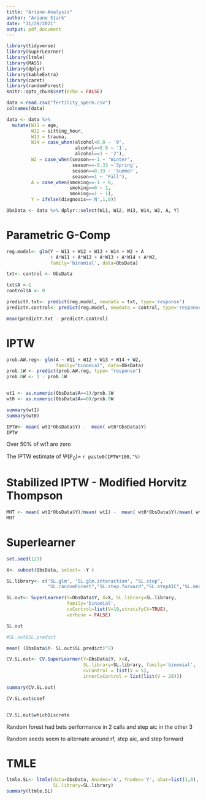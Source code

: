 ```yaml
---
title: "Ariane-Analysis"
author: "Ariane Stark"
date: "11/29/2021"
output: pdf_document
---
```


```r
library(tidyverse)
library(SuperLearner)
library(ltmle)
library(MASS)
library(dplyr)
library(kableExtra)
library(caret)
library(randomForest)
knitr::opts_chunk$set(echo = FALSE)
```


```r
data <-read.csv("fertility_sperm.csv")
colnames(data)

data <- data %>% 
  mutate(W11 = age,
         W12 = sitting_hour,
         W13 = trauma,
         W14 = case_when(alcohol<0.8 ~ '0',
                         alcohol==0.8 ~ '1',
                         alcohol==1 ~ '2'),
         W2 = case_when(season==-1 ~ 'Winter',
                        season==-0.33 ~'Spring',
                        season==0.33 ~ 'Summer',
                        season==1 ~ 'Fall'),
         A = case_when(smoking==-1 ~ 0,
                       smoking==0 ~ 1,
                       smoking==1 ~ 1),
         Y = ifelse(diagnosis=='N',1,0))

ObsData <- data %>% dplyr::select(W11, W12, W13, W14, W2, A, Y)

```


# Parametric G-Comp

```r

reg.model<- glm(Y ~ W11 + W12 + W13 + W14 + W2 + A
                + A*W11 + A*W12 + A*W13 + A*W14 + A*W2, 
                family='binomial', data=ObsData)

txt<- control <- ObsData

txt$A <-1
control$A <- 0

predictY.txt<- predict(reg.model, newdata = txt, type='response')
predictY.control<- predict(reg.model, newdata = control, type='response')

mean(predictY.txt - predictY.control)


```




# IPTW
```r
prob.AW.reg<- glm(A ~ W11 + W12 + W13 + W14 + W2, 
                  family="binomial", data=ObsData)
prob.1W <- predict(prob.AW.reg, type= "response")
prob.0W <- 1 - prob.1W


wt1 <- as.numeric(ObsData$A==1)/prob.1W
wt0 <- as.numeric(ObsData$A==0)/prob.0W

summary(wt1)
summary(wt0)

IPTW<- mean( wt1*ObsData$Y) -  mean( wt0*ObsData$Y)
IPTW
```
Over 50% of wt1 are zero

The IPTW estimate of $\Psi(\mathbb{P}_0)=$ `r paste0(IPTW*100,"%)`


# Stabilized IPTW - Modified Horvitz Thompson

```r
MHT <- mean( wt1*ObsData$Y)/mean( wt1) -  mean( wt0*ObsData$Y)/mean( wt0)
MHT
```


# Superlearner

```r
set.seed(123)

X<- subset(ObsData, select= -Y )

SL.library<- c('SL.glm', 'SL.glm.interaction', "SL.step",
               "SL.randomForest","SL.step.forward","SL.stepAIC","SL.mean")

SL.out<- SuperLearner(Y=ObsData$Y, X=X, SL.library=SL.library,
                      family='binomial', 
                      cvControl=list(V=10,stratifyCV=TRUE),
                      verbose = FALSE)

SL.out

#SL.out$SL.predict

mean( (ObsData$Y- SL.out$SL.predict)^2)
```


```r
CV.SL.out<- CV.SuperLearner(Y=ObsData$Y, X=X, 
                            SL.library=SL.library, family='binomial',
                            cvControl = list(V = 5), 
                            innerCvControl = list(list(V = 20)))

summary(CV.SL.out)

CV.SL.out$coef


CV.SL.out$whichDiscrete
```
Random forest had bets performance in 2 calls and step aic in the other 3


Random seeds seem to alternate around rf, step aic, and step forward


# TMLE

```r
ltmle.SL<- ltmle(data=ObsData, Anodes='A', Ynodes='Y', abar=list(1,0),
                 SL.library=SL.library)
summary(ltmle.SL)

```


